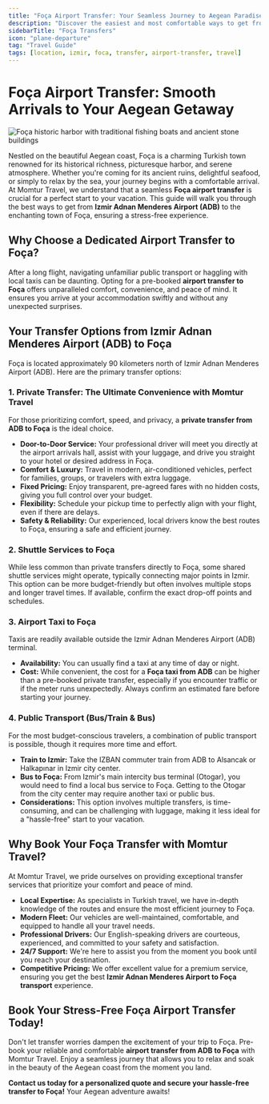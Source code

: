 ```yaml
---
title: "Foça Airport Transfer: Your Seamless Journey to Aegean Paradise"
description: "Discover the easiest and most comfortable ways to get from Izmir Adnan Menderes Airport (ADB) to Foça. Start your Aegean escape with a hassle-free transfer experience provided by Momtur Travel."
sidebarTitle: "Foça Transfers"
icon: "plane-departure"
tag: "Travel Guide"
tags: [location, izmir, foca, transfer, airport-transfer, travel]
---
```


# Foça Airport Transfer: Smooth Arrivals to Your Aegean Getaway

![Foça historic harbor with traditional fishing boats and ancient stone buildings](https://images.unsplash.com/photo-1544492504-5ad5ac882edb?ixlib=rb-4.0.3&ixid=M3wxMjA3fDB8MHxwaG90by1wYWdlfHx8fGVufDB8fHx8fA%3D%3D&auto=format&fit=crop&w=1200&q=80)

Nestled on the beautiful Aegean coast, Foça is a charming Turkish town renowned for its historical richness, picturesque harbor, and serene atmosphere. Whether you're coming for its ancient ruins, delightful seafood, or simply to relax by the sea, your journey begins with a comfortable arrival. At Momtur Travel, we understand that a seamless **Foça airport transfer** is crucial for a perfect start to your vacation. This guide will walk you through the best ways to get from **Izmir Adnan Menderes Airport (ADB)** to the enchanting town of Foça, ensuring a stress-free experience.

## Why Choose a Dedicated Airport Transfer to Foça?

After a long flight, navigating unfamiliar public transport or haggling with local taxis can be daunting. Opting for a pre-booked **airport transfer to Foça** offers unparalleled comfort, convenience, and peace of mind. It ensures you arrive at your accommodation swiftly and without any unexpected surprises.

## Your Transfer Options from Izmir Adnan Menderes Airport (ADB) to Foça

Foça is located approximately 90 kilometers north of Izmir Adnan Menderes Airport (ADB). Here are the primary transfer options:

### 1. Private Transfer: The Ultimate Convenience with Momtur Travel

For those prioritizing comfort, speed, and privacy, a **private transfer from ADB to Foça** is the ideal choice.

*   **Door-to-Door Service:** Your professional driver will meet you directly at the airport arrivals hall, assist with your luggage, and drive you straight to your hotel or desired address in Foça.
*   **Comfort & Luxury:** Travel in modern, air-conditioned vehicles, perfect for families, groups, or travelers with extra luggage.
*   **Fixed Pricing:** Enjoy transparent, pre-agreed fares with no hidden costs, giving you full control over your budget.
*   **Flexibility:** Schedule your pickup time to perfectly align with your flight, even if there are delays.
*   **Safety & Reliability:** Our experienced, local drivers know the best routes to Foça, ensuring a safe and efficient journey.

### 2. Shuttle Services to Foça

While less common than private transfers directly to Foça, some shared shuttle services might operate, typically connecting major points in Izmir. This option can be more budget-friendly but often involves multiple stops and longer travel times. If available, confirm the exact drop-off points and schedules.

### 3. Airport Taxi to Foça

Taxis are readily available outside the Izmir Adnan Menderes Airport (ADB) terminal.

*   **Availability:** You can usually find a taxi at any time of day or night.
*   **Cost:** While convenient, the cost for a **Foça taxi from ADB** can be higher than a pre-booked private transfer, especially if you encounter traffic or if the meter runs unexpectedly. Always confirm an estimated fare before starting your journey.

### 4. Public Transport (Bus/Train & Bus)

For the most budget-conscious travelers, a combination of public transport is possible, though it requires more time and effort.

*   **Train to Izmir:** Take the IZBAN commuter train from ADB to Alsancak or Halkapınar in Izmir city center.
*   **Bus to Foça:** From Izmir's main intercity bus terminal (Otogar), you would need to find a local bus service to Foça. Getting to the Otogar from the city center may require another taxi or public bus.
*   **Considerations:** This option involves multiple transfers, is time-consuming, and can be challenging with luggage, making it less ideal for a "hassle-free" start to your vacation.

## Why Book Your Foça Transfer with Momtur Travel?

At Momtur Travel, we pride ourselves on providing exceptional transfer services that prioritize your comfort and peace of mind.

*   **Local Expertise:** As specialists in Turkish travel, we have in-depth knowledge of the routes and ensure the most efficient journey to Foça.
*   **Modern Fleet:** Our vehicles are well-maintained, comfortable, and equipped to handle all your travel needs.
*   **Professional Drivers:** Our English-speaking drivers are courteous, experienced, and committed to your safety and satisfaction.
*   **24/7 Support:** We're here to assist you from the moment you book until you reach your destination.
*   **Competitive Pricing:** We offer excellent value for a premium service, ensuring you get the best **Izmir Adnan Menderes Airport to Foça transport** experience.

## Book Your Stress-Free Foça Airport Transfer Today!

Don't let transfer worries dampen the excitement of your trip to Foça. Pre-book your reliable and comfortable **airport transfer from ADB to Foça** with Momtur Travel. Enjoy a seamless journey that allows you to relax and soak in the beauty of the Aegean coast from the moment you land.

**Contact us today for a personalized quote and secure your hassle-free transfer to Foça!** Your Aegean adventure awaits!
